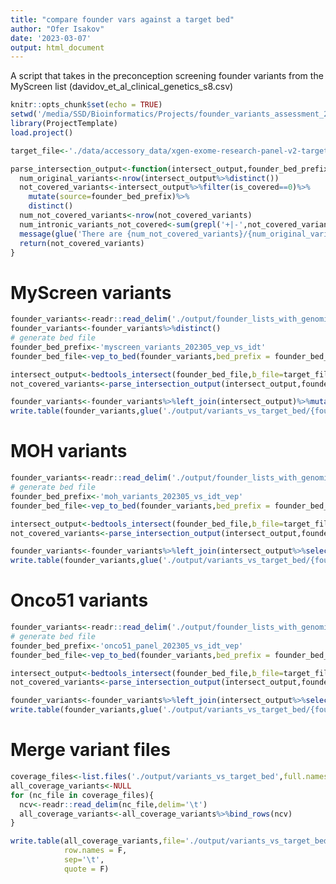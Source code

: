 ```yaml
---
title: "compare founder vars against a target bed"
author: "Ofer Isakov"
date: '2023-03-07'
output: html_document
---
```


A script that takes in the preconception screening founder variants from the MyScreen list (davidov_et_al_clinical_genetics_s8.csv)

```r
knitr::opts_chunk$set(echo = TRUE)
setwd('/media/SSD/Bioinformatics/Projects/founder_variants_assessment_202204/')
library(ProjectTemplate)
load.project()
```

```r
target_file<-'./data/accessory_data/xgen-exome-research-panel-v2-targets-hg38.pad50.bed'
```

```r
parse_intersection_output<-function(intersect_output,founder_bed_prefix){
  num_original_variants<-nrow(intersect_output%>%distinct())
  not_covered_variants<-intersect_output%>%filter(is_covered==0)%>%
    mutate(source=founder_bed_prefix)%>%
    distinct()
  num_not_covered_variants<-nrow(not_covered_variants)
  num_intronic_variants_not_covered<-sum(grepl('+|-',not_covered_variants$hgvs_notation))
  message(glue('There are {num_not_covered_variants}/{num_original_variants} not covered variants. {num_intronic_variants_not_covered}/{num_not_covered_variants} are intronic'))
  return(not_covered_variants)
}

```

# MyScreen variants

```r
founder_variants<-readr::read_delim('./output/founder_lists_with_genomic_coordinates/preconception_screening_myscreen_vep_202305.csv',delim='\t')
founder_variants<-founder_variants%>%distinct()
# generate bed file
founder_bed_prefix<-'myscreen_variants_202305_vep_vs_idt'
founder_bed_file<-vep_to_bed(founder_variants,bed_prefix = founder_bed_prefix)

intersect_output<-bedtools_intersect(founder_bed_file,b_file=target_file)
not_covered_variants<-parse_intersection_output(intersect_output,founder_bed_prefix)

founder_variants<-founder_variants%>%left_join(intersect_output)%>%mutate(source=founder_bed_prefix)
write.table(founder_variants,glue('./output/variants_vs_target_bed/{founder_bed_prefix}_coverage.csv'),row.names = F,sep='\t',quote = F)

```

# MOH variants

```r
founder_variants<-readr::read_delim('./output/founder_lists_with_genomic_coordinates/preconception_screening_moh_vep_202305.csv',delim='\t')
# generate bed file
founder_bed_prefix<-'moh_variants_202305_vs_idt_vep'
founder_bed_file<-vep_to_bed(founder_variants,bed_prefix = founder_bed_prefix)

intersect_output<-bedtools_intersect(founder_bed_file,b_file=target_file)
not_covered_variants<-parse_intersection_output(intersect_output,founder_bed_prefix)

founder_variants<-founder_variants%>%left_join(intersect_output%>%select(hgvs_notation,is_covered))%>%mutate(source=founder_bed_prefix)
write.table(founder_variants,glue('./output/variants_vs_target_bed/{founder_bed_prefix}_not_covered.csv'),row.names = F,sep='\t',quote = F)

```

# Onco51 variants

```r
founder_variants<-readr::read_delim('./output/founder_lists_with_genomic_coordinates/onco51_panel_vep_202305.csv',delim='\t')
# generate bed file
founder_bed_prefix<-'onco51_panel_202305_vs_idt_vep'
founder_bed_file<-vep_to_bed(founder_variants,bed_prefix = founder_bed_prefix)

intersect_output<-bedtools_intersect(founder_bed_file,b_file=target_file)
not_covered_variants<-parse_intersection_output(intersect_output,founder_bed_prefix)

founder_variants<-founder_variants%>%left_join(intersect_output%>%select(hgvs_notation,is_covered))%>%mutate(source=founder_bed_prefix)
write.table(founder_variants,glue('./output/variants_vs_target_bed/{founder_bed_prefix}_not_covered.csv'),row.names = F,sep='\t',quote = F)

```


# Merge variant files

```r
coverage_files<-list.files('./output/variants_vs_target_bed',full.names = T)
all_coverage_variants<-NULL
for (nc_file in coverage_files){
  ncv<-readr::read_delim(nc_file,delim='\t')
  all_coverage_variants<-all_coverage_variants%>%bind_rows(ncv)
}

write.table(all_coverage_variants,file='./output/variants_vs_target_bed/founder_variants_not_covered_twist.202305.csv',
            row.names = F,
            sep='\t',
            quote = F)
```
